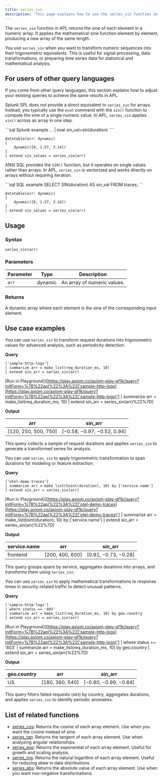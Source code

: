 ```yaml
---
title: series_sin
description: 'This page explains how to use the series_sin function in APL.'
---
```


The `series_sin` function in APL returns the sine of each element in a numeric array. It applies the mathematical sine function element by element, producing a new array of the same length. 

You use `series_sin` when you want to transform numeric sequences into their trigonometric equivalents. This is useful for signal processing, data transformations, or preparing time series data for statistical and mathematical analysis.

## For users of other query languages

If you come from other query languages, this section explains how to adjust your existing queries to achieve the same results in APL.

<AccordionGroup>
<Accordion title="Splunk SPL users">

Splunk SPL does not provide a direct equivalent to `series_sin` for arrays. Instead, you typically use the `eval` command with the `sin()` function to compute the sine of a single numeric value. In APL, `series_sin` applies `sin()` across an array in one step.

<CodeGroup>
```sql Splunk example
... | eval sin_val=sin(duration)
````

```kusto APL equivalent
datatable(arr: dynamic)
[
    dynamic([0, 1.57, 3.14])
]
| extend sin_values = series_sin(arr)
```

</CodeGroup>

</Accordion>
<Accordion title="ANSI SQL users">

ANSI SQL provides the `SIN()` function, but it operates on single values rather than arrays. In APL, `series_sin` is vectorized and works directly on arrays without requiring iteration.

<CodeGroup>
```sql SQL example
SELECT SIN(duration) AS sin_val
FROM traces;
```

```kusto APL equivalent
datatable(arr: dynamic)
[
    dynamic([0, 1.57, 3.14])
]
| extend sin_values = series_sin(arr)
```

</CodeGroup>

</Accordion>
</AccordionGroup>

## Usage

### Syntax

```kusto
series_sin(arr)
```

### Parameters

| Parameter | Type    | Description                 |
| --------- | ------- | --------------------------- |
| `arr`     | dynamic | An array of numeric values. |

### Returns

A dynamic array where each element is the sine of the corresponding input element.

## Use case examples

<Tabs>
<Tab title="Log analysis">

You can use `series_sin` to transform request durations into trigonometric values for advanced analysis, such as periodicity detection.

**Query**

```kusto
['sample-http-logs']
| summarize arr = make_list(req_duration_ms, 10)
| extend sin_arr = series_sin(arr)
```

[Run in Playground]([https://play.axiom.co/axiom-play-qf1k/query?initForm=%7B%22apl%22%3A%22['sample-http-logs](https://play.axiom.co/axiom-play-qf1k/query?initForm=%7B%22apl%22%3A%22['sample-http-logs)'] | summarize arr = make_list(req_duration_ms, 10) | extend sin_arr = series_sin(arr)%22%7D)

**Output**

| arr                   | sin_arr                     |
| --------------------- | ---------------------------- |
| [120, 250, 500, 750] | [−0.58, −0.97, −0.52, 0.94] |

This query collects a sample of request durations and applies `series_sin` to generate a transformed series for analysis.

</Tab>
<Tab title="OpenTelemetry traces">

You can use `series_sin` to apply trigonometric transformation to span durations for modeling or feature extraction.

**Query**

```kusto
['otel-demo-traces']
| summarize arr = make_list(toint(duration), 10) by ['service.name']
| extend sin_arr = series_sin(arr)
```

[Run in Playground]([https://play.axiom.co/axiom-play-qf1k/query?initForm=%7B%22apl%22%3A%22['otel-demo-traces](https://play.axiom.co/axiom-play-qf1k/query?initForm=%7B%22apl%22%3A%22['otel-demo-traces)'] | summarize arr = make_list(toint(duration), 10) by ['service.name'] | extend sin_arr = series_sin(arr)%22%7D)

**Output**

| service.name | arr              | sin_arr              |
| ------------ | ---------------- | --------------------- |
| frontend     | [200, 400, 600] | [0.91, −0.73, −0.28] |

This query groups spans by service, aggregates durations into arrays, and transforms them using `series_sin`.

</Tab>
<Tab title="Security logs">

You can use `series_sin` to apply mathematical transformations to response times in security-related traffic to detect unusual patterns.

**Query**

```kusto
['sample-http-logs']
| where status == '403'
| summarize arr = make_list(req_duration_ms, 10) by geo.country
| extend sin_arr = series_sin(arr)
```

[Run in Playground]([https://play.axiom.co/axiom-play-qf1k/query?initForm=%7B%22apl%22%3A%22['sample-http-logs](https://play.axiom.co/axiom-play-qf1k/query?initForm=%7B%22apl%22%3A%22['sample-http-logs)'] | where status == '403' | summarize arr = make_list(req_duration_ms, 10) by geo.country | extend sin_arr = series_sin(arr)%22%7D)

**Output**

| geo.country | arr              | sin_arr               |
| ----------- | ---------------- | ---------------------- |
| US          | [180, 360, 540] | [−0.80, −0.99, −0.84] |

This query filters failed requests (`403`) by country, aggregates durations, and applies `series_sin` to identify periodic anomalies.

</Tab>
</Tabs>

## List of related functions

- [series_cos](/apl/array-functions/series_cos): Returns the cosine of each array element. Use when you want the cosine instead of sine.
- [series_tan](/apl/array-functions/series_tan): Returns the tangent of each array element. Use when analyzing angular relationships.
- [series_exp](/apl/array-functions/series_exp): Returns the exponential of each array element. Useful for growth and scaling analysis.
- [series_log](/apl/array-functions/series_log): Returns the natural logarithm of each array element. Useful for reducing skew in data distributions.
- [series_abs](/apl/array-functions/series_abs): Returns the absolute value of each array element. Use when you want non-negative transformations.
